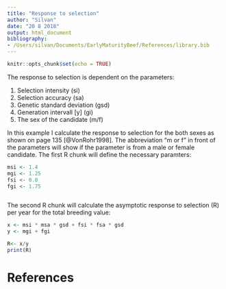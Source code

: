 ```yaml
---
title: "Response to selection"
author: "Silvan"
date: "20 8 2018"
output: html_document
bibliography: 
- /Users/silvan/Documents/EarlyMaturityBeef/References/library.bib
---
```


```r
knitr::opts_chunk$set(echo = TRUE)
```

The response to selection is dependent on the parameters:

1. Selection intensity (si)
2. Selection accuracy (sa)
3. Genetic standard deviation (gsd)
4. Generation intervall [y] (gi)
5. The sex of the candidate (m/f)

In this example I calculate the response to selection for the both sexes as shown on page 135 [@VonRohr1998]. The abbreviation "m or f" in front of the parameters will show if the parameter is from a male or female candidate.
The first R chunk will define the necessary paramters:

```r
msi <- 1.4
mgi <- 1.25
fsi <- 0.8
fgi <- 1.75



```


The second R chunk will calculate the asymptotic response to selection (R) per year for the total breeding value:

```r
x <- msi * msa * gsd + fsi * fsa * gsd
y <- mgi + fgi

R<- x/y
print(R)
```


# References

